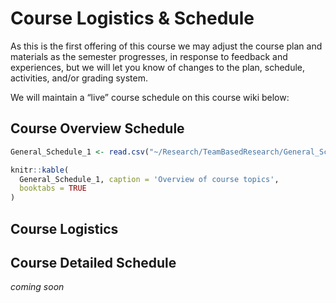 # Course Logistics & Schedule {#intro}

As this is the first offering of this course we may adjust the course plan and materials as the semester progresses, in response to feedback and experiences, but we will let you know of changes to the plan, schedule, activities, and/or grading system.

We will maintain a “live” course schedule on this course wiki below:


## Course Overview Schedule {#schedule}

```r
General_Schedule_1 <- read.csv("~/Research/TeamBasedResearch/General_Schedule_1.csv")
```


```r
knitr::kable(
  General_Schedule_1, caption = 'Overview of course topics',
  booktabs = TRUE
)
```

## Course Logistics


## Course Detailed Schedule

*coming soon*
